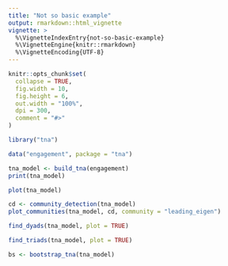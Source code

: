 ```yaml
---
title: "Not so basic example"
output: rmarkdown::html_vignette
vignette: >
  %\VignetteIndexEntry{not-so-basic-example}
  %\VignetteEngine{knitr::rmarkdown}
  %\VignetteEncoding{UTF-8}
---
```


```r
knitr::opts_chunk$set(
  collapse = TRUE,
  fig.width = 10,
  fig.height = 6,
  out.width = "100%",
  dpi = 300,
  comment = "#>"
)
```


```r
library("tna")
```

```r
data("engagement", package = "tna")
```

```r
tna_model <- build_tna(engagement)
print(tna_model)
```

```r
plot(tna_model)
```
```r
cd <- community_detection(tna_model)
plot_communities(tna_model, cd, community = "leading_eigen")
```



```r
find_dyads(tna_model, plot = TRUE)
```
```r
find_triads(tna_model, plot = TRUE)
```



```r
bs <- bootstrap_tna(tna_model)
```
